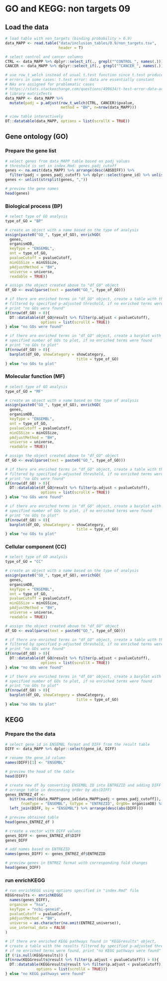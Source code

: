# GO and KEGG: non targets 09

## Load the data

```r
# load table with non_targets (binding probability > 0.9)
data_MAPP <- read.table("data/inclusion_tables/0.9/non_targets.tsv", 
                        header = T)

# select control and cancer columns
CTRL <- data_MAPP %>% dplyr::select_if(., grepl("^CONTROL_", names(.))) 
CANCER <- data_MAPP %>% dplyr::select_if(., grepl("^CANCER_", names(.))) 

# use row_t_welch instead of usual t.test function since t.test produces 
# errors in some cases: t.test error: data are essentially constant
# NAs are assigned for problematic cases 
# https://stats.stackexchange.com/questions/499634/t-test-error-data-are-essentially-constant/499637
# library matrixTests
data_MAPP <- data_MAPP %>%
  mutate(padj = p.adjust(row_t_welch(CTRL, CANCER)$pvalue,
                         method = "BH", n=nrow(data_MAPP)))
```

```r
# view table interactively
DT::datatable(data_MAPP, options = list(scrollX = TRUE))
```

## Gene ontology (GO)

### Prepare the gene list 

```r
# select genes from data_MAPP table based on padj values
# threshold is set in index.Rmd: genes_padj_cutoff
genes <- na.omit(data_MAPP) %>% arrange(desc(ABSDIFF)) %>% 
  filter(padj < genes_padj_cutoff) %>% dplyr::select(gene_id) %>% unlist() 
genes <- unlist(strsplit(genes, ","))
```

```r
# preview the gene names
head(genes)
```

### Biological process (BP)

```r
# select type of GO analysis
type_of_GO = "BP"

# create an object with a name based on the type of analysis
assign(paste0("GO_", type_of_GO), enrichGO(
  genes,
  organismDB,
  keyType = "ENSEMBL",
  ont = type_of_GO,
  pvalueCutoff = pvalueCutoff,
  minGSSize = minGSSize,
  pAdjustMethod = "BH",
  universe = universe,
  readable = TRUE))

# assign the object created above to "df_GO" object
df_GO <- eval(parse(text = paste0("GO_", type_of_GO)))
```

```r
# if there are enriched terms in "df_GO" object, create a table with the results
# filtered by specified p-adjusted threshold, if no enriched terms were found
# print "no GOs were found"
if(nrow(df_GO) > 0){
  DT::datatable(df_GO@result %>% filter(p.adjust < pvalueCutoff), 
                options = list(scrollX = TRUE))
} else "no GOs were found"
```

```r
# if there are enriched terms in "df_GO" object, create a barplot with 
# specified number of GOs to plot, if no enriched terms were found
# print "no GOs to plot"
if(nrow(df_GO) > 0){
  barplot(df_GO, showCategory = showCategory, 
                                title = type_of_GO)
} else "no GOs to plot"
```

### Molecular function (MF)

```r
# select type of GO analysis
type_of_GO = "MF"

# create an object with a name based on the type of analysis
assign(paste0("GO_", type_of_GO), enrichGO(
  genes,
  organismDB,
  keyType = "ENSEMBL",
  ont = type_of_GO,
  pvalueCutoff = pvalueCutoff,
  minGSSize = minGSSize,
  pAdjustMethod = "BH",
  universe = universe,
  readable = TRUE))

# assign the object created above to "df_GO" object
df_GO <- eval(parse(text = paste0("GO_", type_of_GO)))
```

```r
# if there are enriched terms in "df_GO" object, create a table with the results
# filtered by specified p-adjusted threshold, if no enriched terms were found
# print "no GOs were found"
if(nrow(df_GO) > 0){
  DT::datatable(df_GO@result %>% filter(p.adjust < pvalueCutoff), 
                options = list(scrollX = TRUE))
} else "no GOs were found"
```

```r
# if there are enriched terms in "df_GO" object, create a barplot with 
# specified number of GOs to plot, if no enriched terms were found
# print "no GOs to plot"
if(nrow(df_GO) > 0){
  barplot(df_GO, showCategory = showCategory, 
                                title = type_of_GO)
} else "no GOs to plot"
```

### Cellular component (CC)

```r
# select type of GO analysis
type_of_GO = "CC"

# create an object with a name based on the type of analysis
assign(paste0("GO_", type_of_GO), enrichGO(
  genes,
  organismDB,
  keyType = "ENSEMBL",
  ont = type_of_GO,
  pvalueCutoff = pvalueCutoff,
  minGSSize = minGSSize,
  pAdjustMethod = "BH",
  universe = universe,
  readable = TRUE))

# assign the object created above to "df_GO" object
df_GO <- eval(parse(text = paste0("GO_", type_of_GO)))
```

```r
# if there are enriched terms in "df_GO" object, create a table with the results
# filtered by specified p-adjusted threshold, if no enriched terms were found
# print "no GOs were found"
if(nrow(df_GO) > 0){
  DT::datatable(df_GO@result %>% filter(p.adjust < pvalueCutoff), 
                options = list(scrollX = TRUE))
} else "no GOs were found"
```

```r
# if there are enriched terms in "df_GO" object, create a barplot with 
# specified number of GOs to plot, if no enriched terms were found
# print "no GOs to plot"
if(nrow(df_GO) > 0){
  barplot(df_GO, showCategory = showCategory, 
                                title = type_of_GO)
} else "no GOs to plot"
```

## KEGG

### Prepare the the data

```r
# select gene_id in ENSEMBL format and DIFF from the result table
DIFF <- data_MAPP %>% dplyr::select(gene_id, DIFF)

# rename the gene_id column  
names(DIFF)[1] <- "ENSEMBL"

# preview the head of the table
head(DIFF)

# create new df by converting ENSEMBL ID into ENTREZID and adding DIFF column
# arrange table in descending order by abs(DIFF)
genes_ENTREZ_df <- 
  bitr(na.omit(data_MAPP$gene_id[data_MAPP$padj < genes_padj_cutoff]), 
       fromType = "ENSEMBL", toType = "ENTREZID", OrgDb= organismDB) %>% 
  left_join(DIFF, by = "ENSEMBL") %>% arrange(desc(abs(DIFF)))

# preview obtained table
head(genes_ENTREZ_df )

# create a vector with DIFF values
genes_DIFF <- genes_ENTREZ_df$DIFF
genes_DIFF

# add names based on ENTREZID
names(genes_DIFF) <- genes_ENTREZ_df$ENTREZID

# preview genes in ENTREZ format with corresponding fold changes
head(genes_DIFF)
```

### run enrichKEGG

```r
# run enrichKEGG using options specified in "index.Rmd" file
KEGGresults <- enrichKEGG(
  names(genes_DIFF),
  organism = "hsa",
  keyType = "ncbi-geneid",
  pvalueCutoff = pvalueCutoff,
  pAdjustMethod = "BH",
  universe = as.character(na.omit(ENTREZ_universe)),
  use_internal_data = FALSE
)
```

```r
# if there are enriched KEGG pathways found in "KEGGresults" object, 
# create a table with the results filtered by specified p-adjusted threshold, 
# if no enriched terms were found, print "no KEGG pathways were found"
if (!is.null(KEGGresults)) {
if(nrow(KEGGresults@result %>% filter(p.adjust < pvalueCutoff)) > 0){
  DT::datatable(KEGGresults@result %>% filter(p.adjust < pvalueCutoff), 
              options = list(scrollX = TRUE))}
} else "no KEGG pathways were found"
```

